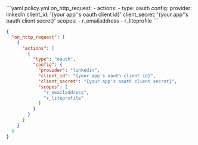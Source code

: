 <CodeGroup>
```yaml policy.yml
on_http_request:
  - actions:
      - type: oauth
        config:
          provider: linkedin
          client_id: '{your app''s oauth client id}'
          client_secret: '{your app''s oauth client secret}'
          scopes:
            - r_emailaddress
            - r_liteprofile
```

```json policy.json
{
  "on_http_request": [
    {
      "actions": [
        {
          "type": "oauth",
          "config": {
            "provider": "linkedin",
            "client_id": "{your app's oauth client id}",
            "client_secret": "{your app's oauth client secret}",
            "scopes": [
              "r_emailaddress",
              "r_liteprofile"
            ]
          }
        }
      ]
    }
  ]
}
```
</CodeGroup>
